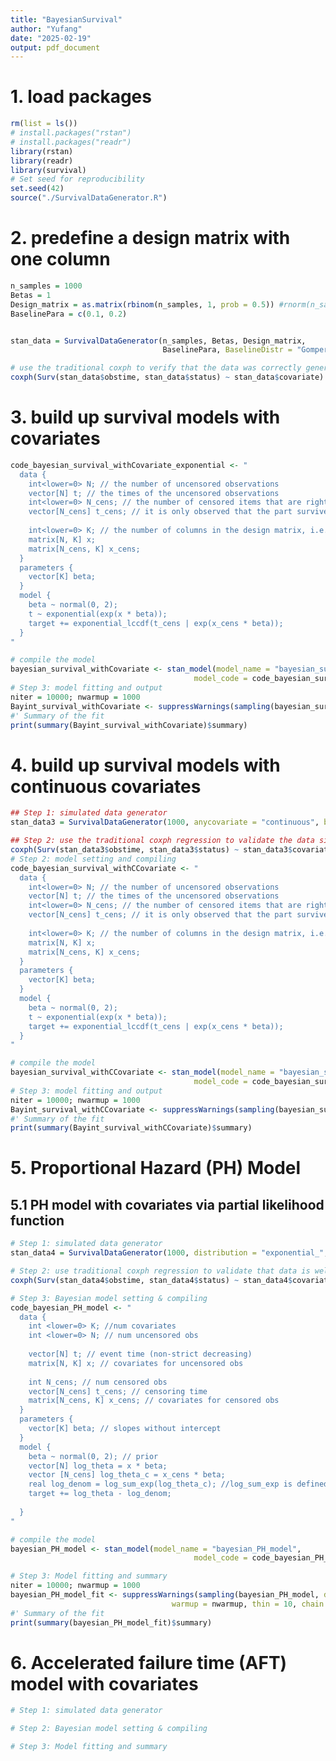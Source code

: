 ```yaml
---
title: "BayesianSurvival"
author: "Yufang"
date: "2025-02-19"
output: pdf_document
---
```


# 1. load packages
```r
rm(list = ls())
# install.packages("rstan")
# install.packages("readr")
library(rstan)
library(readr)
library(survival)
# Set seed for reproducibility
set.seed(42)
source("./SurvivalDataGenerator.R")
```

# 2. predefine a design matrix with one column
```r
n_samples = 1000
Betas = 1
Design_matrix = as.matrix(rbinom(n_samples, 1, prob = 0.5)) #rnorm(n_samples))
BaselinePara = c(0.1, 0.2)


stan_data = SurvivalDataGenerator(n_samples, Betas, Design_matrix, 
                                  BaselinePara, BaselineDistr = "Gompertz")

# use the traditional coxph to verify that the data was correctly generated
coxph(Surv(stan_data$obstime, stan_data$status) ~ stan_data$covariate)
```
# 3. build up survival models with covariates
```r
code_bayesian_survival_withCovariate_exponential <- "
  data { 
    int<lower=0> N; // the number of uncensored observations
    vector[N] t; // the times of the uncensored observations
    int<lower=0> N_cens; // the number of censored items that are right censored at time t_cens
    vector[N_cens] t_cens; // it is only observed that the part survived until time t_cens.
    
    int<lower=0> K; // the number of columns in the design matrix, i.e., coefficients
    matrix[N, K] x;
    matrix[N_cens, K] x_cens;
  }
  parameters {
    vector[K] beta;
  }
  model {
    beta ~ normal(0, 2);
    t ~ exponential(exp(x * beta));
    target += exponential_lccdf(t_cens | exp(x_cens * beta));
  }
"

# compile the model
bayesian_survival_withCovariate <- stan_model(model_name = "bayesian_survival_withCovariate", 
                                         model_code = code_bayesian_survival_withCovariate_exponential)
# Step 3: model fitting and output
niter = 10000; nwarmup = 1000 
Bayint_survival_withCovariate <- suppressWarnings(sampling(bayesian_survival_withCovariate, data = stan_data2, iter = niter, warmup = nwarmup, thin = 10, chain = 1))
#' Summary of the fit
print(summary(Bayint_survival_withCovariate)$summary)
```
# 4. build up survival models with continuous covariates
```r
## Step 1: simulated data generator
stan_data3 = SurvivalDataGenerator(1000, anycovariate = "continuous", beta = 0.3)

## Step 2: use the traditional coxph regression to validate the data simulation
coxph(Surv(stan_data3$obstime, stan_data3$status) ~ stan_data3$covariate)
# Step 2: model setting and compiling
code_bayesian_survival_withCCovariate <- "
  data { 
    int<lower=0> N; // the number of uncensored observations
    vector[N] t; // the times of the uncensored observations
    int<lower=0> N_cens; // the number of censored items that are right censored at time t_cens
    vector[N_cens] t_cens; // it is only observed that the part survived until time t_cens.
    
    int<lower=0> K; // the number of columns in the design matrix, i.e., coefficients
    matrix[N, K] x;
    matrix[N_cens, K] x_cens;
  }
  parameters {
    vector[K] beta;
  }
  model {
    beta ~ normal(0, 2);
    t ~ exponential(exp(x * beta));
    target += exponential_lccdf(t_cens | exp(x_cens * beta));
  }
"

# compile the model
bayesian_survival_withCCovariate <- stan_model(model_name = "bayesian_survival_withCCovariate", 
                                         model_code = code_bayesian_survival_withCCovariate)
# Step 3: model fitting and output
niter = 10000; nwarmup = 1000 
Bayint_survival_withCCovariate <- suppressWarnings(sampling(bayesian_survival_withCCovariate, data = stan_data3, iter = niter, warmup = nwarmup, thin = 10, chain = 1))
#' Summary of the fit
print(summary(Bayint_survival_withCCovariate)$summary)
```

# 5. Proportional Hazard (PH) Model

## 5.1 PH model with covariates via partial likelihood function
```r
# Step 1: simulated data generator
stan_data4 = SurvivalDataGenerator(1000, distribution = "exponential_", anycovariate = "continuous", beta = 0.3)

# Step 2: use traditional coxph regression to validate that data is well generated
coxph(Surv(stan_data4$obstime, stan_data4$status) ~ stan_data4$covariate)

# Step 3: Bayesian model setting & compiling
code_bayesian_PH_model <- "
  data { 
    int <lower=0> K; //num covariates
    int <lower=0> N; // num uncensored obs
    
    vector[N] t; // event time (non-strict decreasing)
    matrix[N, K] x; // covariates for uncensored obs
    
    int N_cens; // num censored obs
    vector[N_cens] t_cens; // censoring time
    matrix[N_cens, K] x_cens; // covariates for censored obs
  }
  parameters {
    vector[K] beta; // slopes without intercept
  }
  model {
    beta ~ normal(0, 2); // prior
    vector[N] log_theta = x * beta;
    vector [N_cens] log_theta_c = x_cens * beta;
    real log_denom = log_sum_exp(log_theta_c); //log_sum_exp is defined as the logarithm of the sum of exponentials of the input values
    target += log_theta - log_denom;
    
  }
"

# compile the model
bayesian_PH_model <- stan_model(model_name = "bayesian_PH_model", 
                                         model_code = code_bayesian_PH_model)

# Step 3: Model fitting and summary
niter = 10000; nwarmup = 1000 
bayesian_PH_model_fit <- suppressWarnings(sampling(bayesian_PH_model, data = stan_data4, iter = niter, 
                                    warmup = nwarmup, thin = 10, chain = 1))
#' Summary of the fit
print(summary(bayesian_PH_model_fit)$summary)
```


# 6. Accelerated failure time (AFT) model with covariates
```r
# Step 1: simulated data generator

# Step 2: Bayesian model setting & compiling

# Step 3: Model fitting and summary
```
